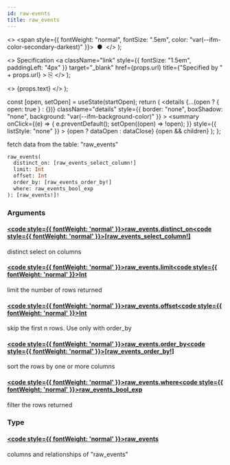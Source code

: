 ```yaml
---
id: raw-events
title: raw_events
---
```


<head>
  <meta content="noindex" name="robots" />
  <meta charset="utf-8" />
</head>

  <>
    <span style={{ fontWeight: "normal", fontSize: ".5em", color: "var(--ifm-color-secondary-darkest)" }}>
      &nbsp;●&nbsp;
    </span>
  </>
);

  <>
    Specification
    <a
      className="link"
      style={{ fontSize: "1.5em", paddingLeft: "4px" }}
      target="_blank"
      href={props.url}
      title={"Specified by " + props.url}
    >
      ⎘
    </a>
  </>
);

  <>
    <span className={props.class}>{props.text}</span>
  </>
);


  const [open, setOpen] = useState(startOpen);
  return (
    <details
      {...(open ? { open: true } : {})}
      className="details"
      style={{ border: "none", boxShadow: "none", background: "var(--ifm-background-color)" }}
    >
      <summary
        onClick={(e) => {
          e.preventDefault();
          setOpen((open) => !open);
        }}
        style={{ listStyle: "none" }}
      >
        {open ? dataOpen : dataClose}
      </summary>
      {open && children}
    </details>
  );
};

fetch data from the table: "raw_events"

```graphql
raw_events(
  distinct_on: [raw_events_select_column!]
  limit: Int
  offset: Int
  order_by: [raw_events_order_by!]
  where: raw_events_bool_exp
): [raw_events!]!
```

### Arguments

#### [<code style={{ fontWeight: 'normal' }}>raw_events.<b>distinct_on</b></code>](#)<Bullet />[<code style={{ fontWeight: 'normal' }}><b>[raw_events_select_column!]</b></code>](/docs/api/flow/graphql/envio/enums/raw-events-select-column.mdx) <Badge class="badge badge--secondary " text="list"/> <Badge class="badge badge--secondary " text="enum"/>

distinct select on columns

#### [<code style={{ fontWeight: 'normal' }}>raw_events.<b>limit</b></code>](#)<Bullet />[<code style={{ fontWeight: 'normal' }}><b>Int</b></code>](/docs/api/flow/graphql/envio/scalars/int.mdx) <Badge class="badge badge--secondary " text="scalar"/>

limit the number of rows returned

#### [<code style={{ fontWeight: 'normal' }}>raw_events.<b>offset</b></code>](#)<Bullet />[<code style={{ fontWeight: 'normal' }}><b>Int</b></code>](/docs/api/flow/graphql/envio/scalars/int.mdx) <Badge class="badge badge--secondary " text="scalar"/>

skip the first n rows. Use only with order_by

#### [<code style={{ fontWeight: 'normal' }}>raw_events.<b>order_by</b></code>](#)<Bullet />[<code style={{ fontWeight: 'normal' }}><b>[raw_events_order_by!]</b></code>](/docs/api/flow/graphql/envio/inputs/raw-events-order-by.mdx) <Badge class="badge badge--secondary " text="list"/> <Badge class="badge badge--secondary " text="input"/>

sort the rows by one or more columns

#### [<code style={{ fontWeight: 'normal' }}>raw_events.<b>where</b></code>](#)<Bullet />[<code style={{ fontWeight: 'normal' }}><b>raw_events_bool_exp</b></code>](/docs/api/flow/graphql/envio/inputs/raw-events-bool-exp.mdx) <Badge class="badge badge--secondary " text="input"/>

filter the rows returned

### Type

#### [<code style={{ fontWeight: 'normal' }}><b>raw_events</b></code>](/docs/api/flow/graphql/envio/objects/raw-events.mdx) <Badge class="badge badge--secondary " text="object"/>

columns and relationships of "raw_events"
